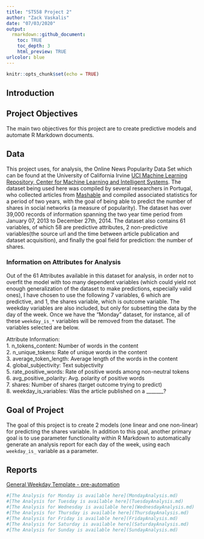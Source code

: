```yaml
---
title: "ST558 Project 2"
author: "Zack Vaskalis"
date: "07/03/2020"
output: 
  rmarkdown::github_document:
    toc: TRUE
    toc_depth: 3
    html_preview: TRUE
urlcolor: blue
---
```


```r
knitr::opts_chunk$set(echo = TRUE)
```

## Introduction

## Project Objectives 

The main two objectives for this project are to create predictive models and automate R Markdown documents.

## Data 

This project uses, for analysis, the Online News Popularity Data Set which can be found at the University of California Irvine [UCI Machine Learning Repository, Center for Machine Learning and Intelligent Systems](https://archive.ics.uci.edu/ml/datasets/Online+News+Popularity#). The dataset being used here was compiled by several researchers in Portugal, who collected articles from [Mashable](www.mashable.com) and compiled associated statistics for a period of two years, with the goal of being able to predict the number of shares in social networks (a measure of popularity). The dataset has over 39,000 records of information spanning the two year time period from January 07, 2013 to December 27th, 2014.  The dataset also contains 61 variables, of which 58 are predictive attributes, 2 non-predictive variables(the source url and the time between article publication and dataset acquisition), and finally the goal field for prediction: the number of shares.

### Information on Attributes for Analysis

Out of the 61 Attributes available in this dataset for analysis, in order not to overfit the model with too many dependent variables (which could yield not enough generalization of the dataset to make predictions, especially valid ones), I have chosen to use the following 7 variables, 6 which are predictive, and 1, the shares variable, which is outcome variable.  The weekday variables are also included, but only for subsetting the data by the day of the week.  Once we have the "Monday" dataset, for instance, all of these `weekday_is_*` variables will be removed from the dataset.  The variables selected are below.

Attribute Information:    
1.  n_tokens_content: Number of words in the content    
2.  n_unique_tokens: Rate of unique words in the content    
3.  average_token_length: Average length of the words in the content    
4.  global_subjectivity: Text subjectivity    
5.  rate_positive_words: Rate of positive words among non-neutral tokens    
6.  avg_positive_polarity: Avg. polarity of positive words    
7.  shares: Number of shares (target outcome trying to predict)    
8.  weekday_is_variables: Was the article published on a _______?    

## Goal of Project

The goal of this project is to create 2 models (one linear and one non-linear) for predicting the shares variable.  In addition to this goal, another primary goal is to use parameter functionality within R Markdown to automatically generate an analysis report for each day of the week, using each `weekday_is_` variable as a parameter.

## Reports

[General Weekday Template - pre-automation](Weekday.md)

```r
#[The Analysis for Monday is available here](MondayAnalysis.md)
#[The Analysis for Tuesday is available here](TuesdayAnalysis.md)
#[The Analysis for Wednesday is available here](WednesdayAnalysis.md)
#[The Analysis for Thursday is available here](ThursdayAnalysis.md)
#[The Analysis for Friday is available here](FridayAnalysis.md)
#[The Analysis for Saturday is available here](SaturdayAnalysis.md)
#[The Analysis for Sunday is available here](SundayAnalysis.md)
```



